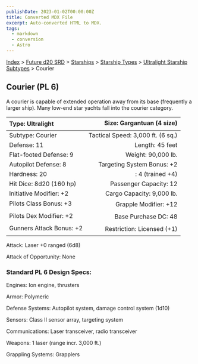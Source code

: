 ```yaml
---
publishDate: 2023-01-02T00:00:00Z
title: Converted MDX File
excerpt: Auto-converted HTML to MDX.
tags:
  - markdown
  - conversion
  - Astro
---
```


[Index](-index) > [Future d20 SRD](future-d20-srd-index) > [Starships](future-d20-srd-starships-index) > [Starship Types](future-d20-srd-starships-starship-types-index) > [Ultralight Starship Subtypes](future-d20-srd-starships-starship-types-ultralight-starship-subtypes-index) > Courier

## Courier (PL 6)

A courier is capable of extended operation away from its base (frequently a larger ship). Many low-end star yachts fall into the courier category.

| Type: Ultralight         |         Size: Gargantuan (4 size) |
| :----------------------- | --------------------------------: |
| Subtype: Courier         | Tactical Speed: 3,000 ft. (6 sq.) |
| Defense: 11              |                   Length: 45 feet |
| Flat-footed Defense: 9   |                Weight: 90,000 lb. |
| Autopilot Defense: 8     |        Targeting System Bonus: +2 |
| Hardness: 20             |                  : 4 (trained +4) |
| Hit Dice: 8d20 (160 hp)  |            Passenger Capacity: 12 |
| Initiative Modifier: +2  |         Cargo Capacity: 9,000 lb. |
| Pilots Class Bonus: +3   |             Grapple Modifier: +12 |
| Pilots Dex Modifier: +2  |              Base Purchase DC: 48 |
| Gunners Attack Bonus: +2 |        Restriction: Licensed (+1) |

Attack: Laser +0 ranged (6d8)

Attack of Opportunity: None

### Standard PL 6 Design Specs:

Engines: Ion engine, thrusters

Armor: Polymeric

Defense Systems: Autopilot system, damage control system (1d10)

Sensors: Class II sensor array, targeting system

Communications: Laser transceiver, radio transceiver

Weapons: 1 laser (range incr. 3,000 ft.)

Grappling Systems: Grapplers
